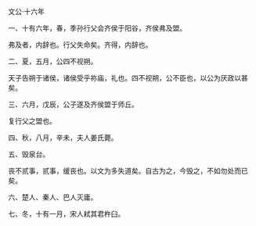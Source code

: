 

文公·十六年

一、十有六年，春，季孙行父会齐侯于阳谷，齐侯弗及盟。

弗及者，内辞也。行父失命矣。齐得，内辞也。

二、夏，五月，公四不视朔。

天子告朔于诸侯，诸侯受乎祢庙，礼也。四不视朔，公不臣也，以公为厌政以甚矣。

三、六月，戊辰，公子遂及齐侯盟于师丘。

复行父之盟也。

四、秋，八月，辛未，夫人姜氏薨。

五、毁泉台。

丧不贰事，贰事，缓丧也。以文为多失道矣。自古为之，今毁之，不如勿处而已矣。

六、楚人、秦人、巴人灭庸。

七、冬，十有一月，宋人弒其君杵臼。

